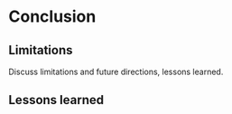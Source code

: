 # Conclusion

## Limitations
Discuss limitations and future directions, lessons learned.

## Lessons learned